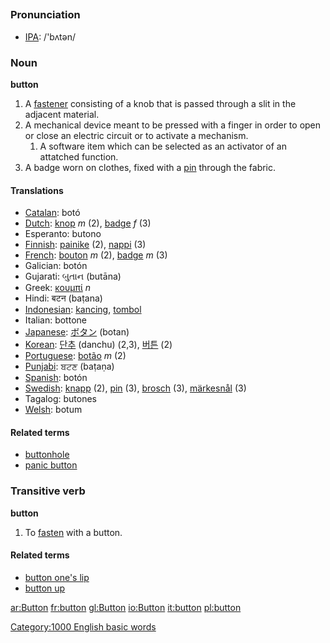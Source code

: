 =={{en}}==
===Pronunciation===
*[[IPA]]: /'bʌtən/

=== Noun ===
'''button'''

# A [[fastener]] consisting of a knob that is passed through a slit in the adjacent material.
# A mechanical device meant to be pressed with a finger in order to open or close an electric circuit or to activate a mechanism.
## A software item which can be selected as an activator of an attatched function.
# A badge worn on clothes, fixed with a [[pin]] through the fabric.

==== Translations ====
*[[Catalan]]: botó
*[[Dutch]]: [[knop]] ''m'' (2), [[badge]] ''f'' (3)
*Esperanto: butono
*[[Finnish]]: [[painike]] (2), [[nappi]] (3)
*[[French]]: [[bouton]] ''m'' (2), [[badge]] ''m'' (3)
*Galician: botón
*Gujarati: બુતાન (butāna)
*Greek: [[κουμπί]] ''n''
*Hindi: बटन (baṭana)
*[[Indonesian]]: [[kancing]], [[tombol]]
*Italian: bottone
*[[Japanese]]: [[ボタン]] (botan)
*[[Korean]]: [[단추]] (danchu) (2,3), [[버튼]] (2)
*[[Portuguese]]: [[botão]] ''m'' (2)
*[[Punjabi]]: ਬਟਣ (baṭaṇa)
*[[Spanish]]: botón
*[[Swedish]]: [[knapp]] (2), [[pin]] (3), [[brosch]] (3), [[märkesnål]] (3)
*Tagalog: butones
*[[Welsh]]: botum

==== Related terms ====
* [[buttonhole]]
* [[panic button]]

=== Transitive verb ===
'''button'''

# To [[fasten]] with a button.

====Related terms====
*[[button one's lip]]
*[[button up]]

[[Category:1000 English basic words]]

[[ar:Button]]
[[fr:button]]
[[gl:Button]]
[[io:Button]]
[[it:button]]
[[pl:button]]